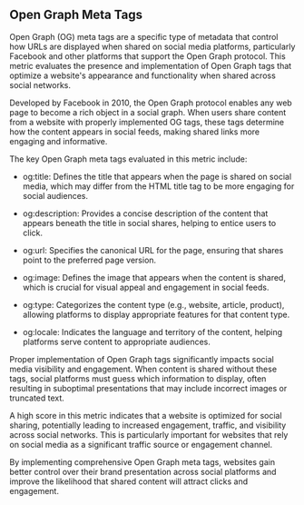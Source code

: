 ## Open Graph Meta Tags

Open Graph (OG) meta tags are a specific type of metadata that control how URLs are displayed when shared on social media platforms, particularly Facebook and other platforms that support the Open Graph protocol. This metric evaluates the presence and implementation of Open Graph tags that optimize a website's appearance and functionality when shared across social networks.

Developed by Facebook in 2010, the Open Graph protocol enables any web page to become a rich object in a social graph. When users share content from a website with properly implemented OG tags, these tags determine how the content appears in social feeds, making shared links more engaging and informative.

The key Open Graph meta tags evaluated in this metric include:

- og:title: Defines the title that appears when the page is shared on social media, which may differ from the HTML title tag to be more engaging for social audiences.

- og:description: Provides a concise description of the content that appears beneath the title in social shares, helping to entice users to click.

- og:url: Specifies the canonical URL for the page, ensuring that shares point to the preferred page version.

- og:image: Defines the image that appears when the content is shared, which is crucial for visual appeal and engagement in social feeds.

- og:type: Categorizes the content type (e.g., website, article, product), allowing platforms to display appropriate features for that content type.

- og:locale: Indicates the language and territory of the content, helping platforms serve content to appropriate audiences.

Proper implementation of Open Graph tags significantly impacts social media visibility and engagement. When content is shared without these tags, social platforms must guess which information to display, often resulting in suboptimal presentations that may include incorrect images or truncated text.

A high score in this metric indicates that a website is optimized for social sharing, potentially leading to increased engagement, traffic, and visibility across social networks. This is particularly important for websites that rely on social media as a significant traffic source or engagement channel.

By implementing comprehensive Open Graph meta tags, websites gain better control over their brand presentation across social platforms and improve the likelihood that shared content will attract clicks and engagement.

